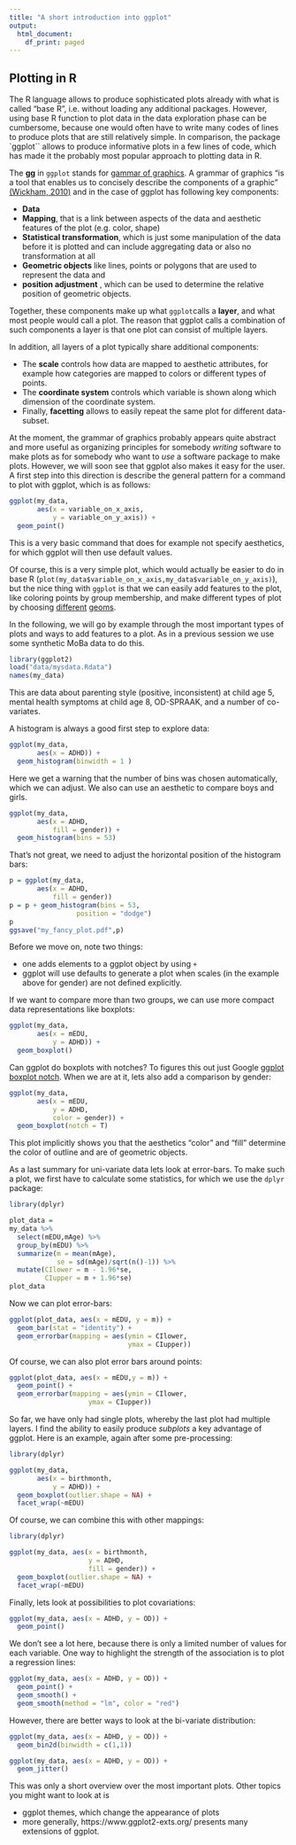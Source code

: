 ```yaml
---
title: "A short introduction into ggplot"
output:
  html_document:
    df_print: paged
---
```



## Plotting in R

The R language allows to produce sophisticated plots already with what is called "base R", i.e. without loading any additional packages. However, using base R function to plot data in the data exploration phase can be cumbersome, because one would often have to write many codes of lines to produce plots that are still relatively simple. In comparison, the package `ggplot`` allows to produce informative plots in a few lines of code, which has made it the probably most popular approach to plotting data in R.

The __gg__ in `ggplot` stands for [gammar of graphics](https://www.amazon.com/Grammar-Graphics-Statistics-Computing/dp/0387245448). A grammar of graphics "is a tool that enables us to concisely describe the components
of a graphic" [(Wickham, 2010)](https://vita.had.co.nz/papers/layered-grammar.pdf) and in the case of ggplot has following key components:

* __Data__
* __Mapping__, that is a link between aspects of the data and aesthetic features of the plot (e.g. color, shape)
* __Statistical transformation__, which is just some manipulation of the data before it is plotted and can include aggregating data or also no transformation at all
* __Geometric objects__ like lines, points or polygons that are used to represent the data and 
* __position adjustment__ , which can be used to determine the relative position of geometric objects.

Together, these components make up what `ggplot`calls a __layer__, and what most people would call a plot. The reason that ggplot calls a combination of such components a layer is that one plot can consist of multiple layers.

In addition, all layers of a plot typically share additional components:

* The __scale__ controls how data are mapped to aesthetic attributes, for example how categories are mapped to colors or different types of points.
* The __coordinate system__ controls which variable is shown along which dimension of the coordinate system.
* Finally, __facetting__ allows to easily repeat the same plot for different data-subset.


At the moment, the grammar of graphics probably appears quite abstract and more useful as organizing principles for somebody _writing_ software to make plots as for somebody who want to _use_ a software package to make plots. However, we will soon see that ggplot also makes it easy for the user. A first step into this direction is describe the general pattern for a command to plot with ggplot, which is as follows:

```r
ggplot(my_data,
       aes(x = variable_on_x_axis,
           y = variable_on_y_axis)) + 
  geom_point()
```

This is a very basic command that does for example not specify aesthetics, for which ggplot will then use default values. 

Of course, this is a very simple plot, which would actually be easier to do in base R (`plot(my_data$variable_on_x_axis,my_data$variable_on_y_axis)`), but the nice thing with `ggplot` is that we can easily add features to the plot, like coloring points by group membership, and make different types of plot by choosing [different](http://sape.inf.usi.ch/quick-reference/ggplot2/geom) [geoms](https://ggplot2.tidyverse.org/reference/).

In the following, we will go by example through the most important types of plots and ways to add features to a plot. As in a previous session we use some synthetic MoBa data to do this. 

```r
library(ggplot2)
load("data/mysdata.Rdata")
names(my_data)
```

This are data about parenting style (positive, inconsistent) at child age 5, mental health symptoms at child age 8, OD-SPRAAK, and a number of co-variates.


A histogram is always a good first step to explore data:

```r
ggplot(my_data,
       aes(x = ADHD)) + 
  geom_histogram(binwidth = 1 )
```

Here we get a warning that the number of bins was chosen automatically, which we can adjust. We also can use an aesthetic to compare boys and girls.

```r
ggplot(my_data,
       aes(x = ADHD,
           fill = gender)) + 
  geom_histogram(bins = 53)
```

That's not great, we need to adjust the horizontal position of the histogram bars:


```r
p = ggplot(my_data,
       aes(x = ADHD,
           fill = gender)) 
p = p + geom_histogram(bins = 53,
                 position = "dodge")
p
ggsave("my_fancy_plot.pdf",p)
```

Before we move on, note two things:

* one adds elements to a ggplot object by using `+` 
* ggplot will use defaults to generate a plot when scales (in the example above for gender) are not defined explicitly. 


If we want to compare more than two groups, we can use more compact data representations like boxplots:

```r
ggplot(my_data,
       aes(x = mEDU,
           y = ADHD)) + 
  geom_boxplot()
```

Can ggplot do boxplots with notches? To figures this out just Google [ggplot boxplot notch](https://ggplot2.tidyverse.org/reference/geom_boxplot.html). When we are at it, lets also add a comparison by gender:

```r
ggplot(my_data,
       aes(x = mEDU,
           y = ADHD,
           color = gender)) + 
  geom_boxplot(notch = T)
```

This plot implicitly shows you that the aesthetics "color" and "fill" determine the color of outline and are of geometric objects.

As a last summary for uni-variate data lets look at error-bars. To make such a plot, we first have to calculate some statistics, for which we use the `dplyr` package:

```r
library(dplyr)

plot_data = 
my_data %>%
  select(mEDU,mAge) %>%
  group_by(mEDU) %>%
  summarize(m = mean(mAge),
            se = sd(mAge)/sqrt(n()-1)) %>%
  mutate(CIlower = m - 1.96*se,
         CIupper = m + 1.96*se)
plot_data
```

Now we can plot error-bars:

```r
ggplot(plot_data, aes(x = mEDU, y = m)) +
  geom_bar(stat = "identity") + 
  geom_errorbar(mapping = aes(ymin = CIlower,
                              ymax = CIupper))
```

Of course, we can also plot error bars around points:

```r
ggplot(plot_data, aes(x = mEDU,y = m)) +
  geom_point() + 
  geom_errorbar(mapping = aes(ymin = CIlower,
                    ymax = CIupper))
```


So far, we have only had single plots, whereby the last plot had multiple layers. I find the ability to easily produce _subplots_ a key advantage of ggplot. Here is an example, again after some pre-processing:

```r
library(dplyr)

ggplot(my_data,
       aes(x = birthmonth,
           y = ADHD)) +
  geom_boxplot(outlier.shape = NA) + 
  facet_wrap(~mEDU)

```

Of course, we can combine this with other mappings:
```r
library(dplyr)

ggplot(my_data, aes(x = birthmonth,
                    y = ADHD,
                    fill = gender)) +
  geom_boxplot(outlier.shape = NA) + 
  facet_wrap(~mEDU)

```


Finally, lets look at possibilities to plot covariations:

```r
ggplot(my_data, aes(x = ADHD, y = OD)) + 
  geom_point()
```

We don't see a lot here, because there is only a limited number of values for each variable. One way to highlight the strength of the association is to plot a regression lines:

```r
ggplot(my_data, aes(x = ADHD, y = OD)) + 
  geom_point() + 
  geom_smooth() +
  geom_smooth(method = "lm", color = "red")
```

However, there are better ways to look at the bi-variate distribution:

```r
ggplot(my_data, aes(x = ADHD, y = OD)) + 
  geom_bin2d(binwidth = c(1,1)) 
```

```r
ggplot(my_data, aes(x = ADHD, y = OD)) + 
  geom_jitter() 
```

This was only a short overview over the most important plots. Other topics you might want to look at is 

* ggplot themes, which change the appearance of plots
* more generally, https://www.ggplot2-exts.org/ presents many extensions of ggplot. 